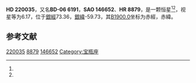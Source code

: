 {{Starbox begin
| name = HD 220035
}}
{{Starbox observe
| epoch = [[J2000.0|J2000.0]]
| constell = {{星座名待查}}<ref name=SIMBAD>{{cite web
 | url=http://simbad.u-strasbg.fr/simbad/sim-id?Ident=HR+8879
 | title=Pulsating variable Star
 | publisher=Centre de Données astronomiques de Strasbourg
 | work=SIMBAD
 | accessdate=2012-07-13
 | archive-date=2016-03-17
 | archive-url=https://web.archive.org/web/20160317160245/http://simbad.u-strasbg.fr/simbad/sim-id?Ident=HR+8879
 | dead-url=no
 }}</ref><ref name=DATA>{{cite web
 | url=http://vizier.u-strasbg.fr/viz-bin/VizieR-5?-out.add=.&-source=5050&-corr=PK=HR&-out.max=9999&HR=8879
 | title=VizieR Detailed Page
 | accessdate=2012-07-13
 | archive-date=2016-03-05
 | archive-url=https://web.archive.org/web/20160305223005/http://vizier.u-strasbg.fr/viz-bin/VizieR-5?-out.add=.&-source=5050&-corr=PK=HR&-out.max=9999&HR=8879
 | dead-url=no
 }}</ref>
| 星官 = 
| ra = {{RA|23|20|40.9}}<ref name=SIMBAD /><ref name=DATA />
| dec = {{DEC|-5|54|29}}<ref name=SIMBAD /><ref name=DATA />
| appmag_v = 6.17<ref name=SIMBAD /><ref name=DATA />
}}
{{Starbox character
| class = K0III<ref name=SIMBAD /><ref name=DATA />
| b-v = 1.07<ref name=SIMBAD /><ref name=DATA />
| u-b = 0.97<ref name=SIMBAD /><ref name=DATA />
| r-i = <ref name=SIMBAD /><ref name=DATA />
| variable = 
}}
{{Starbox astrometry
| radial_v = 0.97
| prop_mo_ra = -2
| parallax = 
| p_error = 
}}
{{Starbox catalog
| names =BD-06 6191，[[SAO星表|SAO]] 146652，[[HD星表|HD]] 220035，[[HR星表|HR]] 8879}}
{{Starbox reference |Simbad=HR+8879}}
{{Starbox end}}

'''HD 220035'''，又名'''BD-06 6191'''，'''SAO 146652'''、'''HR 8879'''，是一颗恒星<ref name=SIMBAD /><ref name=DATA />，视星等为6.17，位于[[銀道座標系|銀經]]73.36，[[銀道座標系|銀緯]]-59.73，其[[B1900.0|B1900.0]]坐标为赤經{{RA|23|15|31.5}}，赤緯{{DEC|-6|-59.73|14}}。

== 参考文献 ==
{{reflist}}

{{star-stub}}

[[Category:HD和HDE天體|220035]]
[[Category:HR天體|8879]]
[[Category:SAO天體|146652]]
[[Category:宝瓶座|Category:宝瓶座]]
